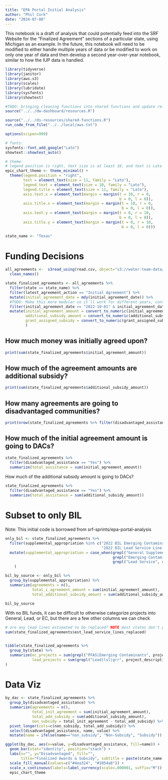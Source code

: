 ```yaml
---
title: "EPA Portal Initial Analysis"
author: "Phil Cork"
date: "2024-07-08"
---
```


This notebook is a draft of analysis that could potentially feed into the SRF Website for the "Finalized Agreement" sections of a particular state, using Michigan as an example.
In the future, this notebook will need to be modified to either handle multiple years of data or be modified to work on only one year of data and then develop a second year-over-year notebook, similar to how the IUP data is handled.

```r
library(tidyverse)
library(janitor)
library(aws.s3)
library(scales)
library(lubridate)
library(sysfonts)
library(showtext)

#TODO: bringing cleaning functions into shared functions and update references
source("../../dw-dashboard/resources.R")

source("../../ds-resources/shared-functions.R")
run_code_from_file("../../local/aws.txt")

options(scipen=999)

# fonts: 
sysfonts::font_add_google("Lato")
showtext::showtext_auto()

# theme: 
# legend position is right, text size is at least 10, and text is Lato
epic_chart_theme <- theme_minimal() + 
  theme(legend.position = "right", 
        text = element_text(size = 11, family = "Lato"), 
        legend.text = element_text(size = 10, family = "Lato"), 
        legend.title = element_text(size = 11, family = "Lato"), 
        axis.text.x = element_text(margin = margin(t = 10, r = 0, 
                                                   b = 0, l = 0)), 
        axis.title.x = element_text(margin = margin(t = 10, r = 0, 
                                                    b = 0, l = 0)), 
        axis.text.y = element_text(margin = margin(t = 0, r = 10, 
                                                   b = 0, l = 0)), 
        axis.title.y = element_text(margin = margin(t = 0, r = 10, 
                                                    b = 0, l = 0))) 
```

```r
state_name <- "Texas"
```

# Funding Decisions

```r
all_agreements <-  s3read_using(read.csv, object="s3://water-team-data/raw_data/dwsrf_awards/epa-portal-agreements/epa-portal-sfy23.csv") %>%
  clean_names()
```

```r

state_finalized_agreements <- all_agreements %>%
  filter(state == state_name) %>%
  filter(latest_agreement_action == "Initial Agreement") %>%
  mutate(initial_agreement_date = mdy(initial_agreement_date)) %>%
  #TODO: Make this more modular so it'll work for different years, controlled at the top, once new years are added
  filter(initial_agreement_date >= "2022-10-01" & initial_agreement_date <= "2023-09-30") %>%
  mutate(initial_agreement_amount = convert_to_numeric(initial_agreement_amount),
         additional_subsidy_amount = convert_to_numeric(additional_subsidy_amount),
         grant_assigned_subsidy = convert_to_numeric(grant_assigned_subsidy)
         )

```


## How much money was initially agreed upon?
```r
print(sum(state_finalized_agreements$initial_agreement_amount))
```

## How much of the agreement amounts are additional subsidy?
```r
print(sum(state_finalized_agreements$additional_subsidy_amount))
```

## How many agreements are going to disadvantaged communities?
```r
print(nrow(state_finalized_agreements %>% filter(disadvantaged_assistance == "Yes")))
```

## How much of the initial agreement amount is going to DACs?
```r
state_finalized_agreements %>% 
  filter(disadvantaged_assistance == "Yes") %>% 
  summarize(total_assistance = sum(initial_agreement_amount))
```
How much of the additional subsidy amount is going to DACs?
```r
state_finalized_agreements %>% 
  filter(disadvantaged_assistance == "Yes") %>% 
  summarize(total_assistance = sum(additional_subsidy_amount))
```


# Subset to only BIL
Note: This initial code is borrowed from srf-sprints/epa-portal-analysis

```r
only_bil <- state_finalized_agreements %>%
  filter(supplemental_appropriation %in% c("2022 BIL Emerging Contaminants", "2022 BIL General Supplemental",
                                           "2022 BIL Lead Service Line Replacement" ,"2023 BIL General Supplemental")) %>%
  mutate(supplemental_appropriation = case_when(grepl("General Supplemental", supplemental_appropriation) ~ "General Supplemental",
                                                grepl("Emerging Contaminants", supplemental_appropriation) ~ "Emerging Contaminants",
                                                grepl("Lead Service", supplemental_appropriation) ~ "Lead Service Line Replacement")
    )

bil_by_source <- only_bil %>%
  group_by(supplemental_appropriation) %>%
  summarize(agreements = n(),
            total_i_agreement_amount = sum(initial_agreement_amount),
            total_additional_subsidy_amount = sum(additional_subsidy_amount))

bil_by_source
```

With no BIL funds, it can be difficult to otherwise categorize projects into General, Lead, or EC, but there are a few other columns we can check

```r

# are any lead lines estimated to be replaced? NOTE most states don't provide this, but worth a shot as the dataset continues to evolve
sum(state_finalized_agreements$est_lead_service_lines_replaced)


tibble(state_finalized_agreements %>%
  group_by(state) %>%
  summarize(ec_projects = sum(grepl("PFAS|Emerging Contaminants", project_description, ignore.case=TRUE)),
            lead_projects = sum(grepl("Lead|lsl|grr", project_description, ignore.case=TRUE)))
)


```

# Data Viz

```r

by_dac <- state_finalized_agreements %>%
  group_by(disadvantaged_assistance) %>%
  summarize(agreements = n(),
            total_init_agreement = sum(initial_agreement_amount),
            total_add_subsidy = sum(additional_subsidy_amount),
            non_subsidy = total_init_agreement - total_add_subsidy) %>%
  pivot_longer(cols=c(non_subsidy, total_add_subsidy)) %>%
  select(disadvantaged_assistance, name, value) %>%
  mutate(name = ifelse(name=="non_subsidy", "Non-Subsidy", "Subsidy"))

ggplot(by_dac, aes(x=value, y=disadvantaged_assistance, fill=name)) + 
  geom_bar(stat="identity", position="stack") + 
  labs(x="", y="Disadvantaged", fill="",
       title="Finalized Awards & Subsidy", subtitle = paste(state_name, "SFY23")) + 
  scale_fill_manual(values=c("#4ea324", "#1054a8")) +  
  scale_x_continuous(labels=label_currency(scale=.000001, suffix="M")) + 
  epic_chart_theme

```

